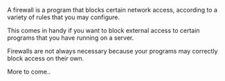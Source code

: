 A firewall is a program that blocks certain network access, according to a variety of rules that you may configure.

This comes in handy if you want to block external access to certain programs that you have running on a server.

Firewalls are not always necessary because your programs may correctly block access on their own.

More to come..

<!--- © Aven LLC and Aven Contributors. Licensed under Creative Commons BY-NC-SA 4.0 https://creativecommons.org/licenses/by-nc-sa/4.0/ -->

